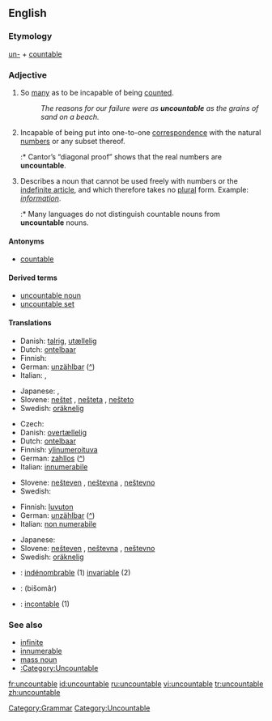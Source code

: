 ==English==

===Etymology===
[[un-#English|un-]] + [[countable]]

===Adjective===
{{en-adj-notcomp}}

# So [[many]] as to be incapable of being [[count]]ed.
#: ''The reasons for our failure were as '''uncountable''' as the grains of sand on a beach.''
# {{math}} Incapable of being put into one-to-one [[correspondence]] with the natural [[number]]s or any subset thereof.
#:* Cantor’s “diagonal proof” shows that the real numbers are '''uncountable'''.
# {{Linguistics}} Describes a noun that cannot be used freely with numbers or the [[indefinite article]], and which therefore takes no [[plural]] form.  Example: ''[[information]]''.
#:* Many languages do not distinguish countable nouns from '''uncountable''' nouns.

====Antonyms====
*[[countable]]

====Derived terms====
*[[uncountable noun]]
*[[uncountable set]]

====Translations====
{{trans-top|too many to be counted}}
* Danish: [[talrig]], [[utællelig]]
* Dutch: [[ontelbaar]]
* Finnish: {{t-|fi|lukematon}}
* German: [[unzählbar]] ([[:de:unzählbar|^]])
* Italian: {{t+|it|innumerevole}}, {{t+|it|incalcolabile}}
{{trans-mid}}
* Japanese: {{t|ja|無数の|tr=musū-no|sc=Jpan}}, {{t|ja|数えきれないほどの|tr=kazoe kirenai hodo no|sc=Jpan}}
* Slovene: [[neštet]] {{m}}, [[nešteta]] {{f}}, [[nešteto]] {{n}}
* Swedish: [[oräknelig]]
{{trans-bottom}}

{{trans-top|mathematics: incapable of being enumerated by natural numbers}}
* Czech: {{t-|cs|nespočetný|m}}
* Danish: [[overtællelig]]
* Dutch: [[ontelbaar]]
* Finnish: [[ylinumeroituva]]
* German: [[zahllos]] ([[:de:zahllos|^]])
* Italian: [[innumerabile]]
{{trans-mid}}
* Slovene: [[nešteven]] {{m}}, [[neštevna]] {{f}}, [[neštevno]] {{n}}
* Swedish: {{t+|sv|ouppräknelig}}
{{trans-bottom}}

{{trans-top|linguistics: about a noun which cannot be counted}}
* Finnish: [[luvuton]]
* German: [[unzählbar]] ([[:de:unzählbar|^]])
* Italian: [[non numerabile]]
{{trans-mid}}
* Japanese: {{t-|ja|不可算|tr=fukasan|sc=Jpan}}
* Slovene: [[nešteven]] {{m}}, [[neštevna]] {{f}}, [[neštevno]] {{n}}
* Swedish: [[oräknelig]]
{{trans-bottom}}

{{checktrans-top}}
*{{ttbc|French}}: [[indénombrable]] (1) [[invariable]] (2)
*{{ttbc|Persian}}: {{FAchar|[[بیشمار]]}} (bišomâr)
*{{ttbc|Spanish}}: [[incontable]] (1)
{{trans-bottom}}

===See also===
*[[infinite]]
*[[innumerable]]
*[[mass noun]]
*[[:Category:Uncountable]]

[[Category:Grammar]]
[[Category:Uncountable]]

[[fr:uncountable]]
[[id:uncountable]]
[[ru:uncountable]]
[[vi:uncountable]]
[[tr:uncountable]]
[[zh:uncountable]]